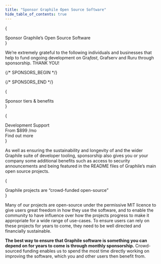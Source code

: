```yaml
---
title: "Sponsor Graphile Open Source Software"
hide_table_of_contents: true
---
```




{

<div className={styles.mainSectionInstructionContainer}>
  <div className={styles.instructionSponsor}>
    Sponsor Graphile’s Open Source Software
  </div>
</div>
}

We’re extremely grateful to the following individuals and businesses that help
to fund ongoing development on Gra*fast*, Grafserv and Ruru through
sponsorship. THANK YOU!

{/* SPONSORS_BEGIN */}

<Sponsors level="featured">
  <Sponsor
    name="The Guild"
    avatar="/images/sponsors/theguild.png"
    href="https://www.the-guild.dev/"
    business
  />
  <Sponsor
    name="Steelhead"
    avatar="/images/sponsors/steelhead.svg"
    href="https://gosteelhead.com/"
    business
  />
</Sponsors>
<Sponsors level="leaders">
  <Sponsor name="Robert Claypool" />
  <Sponsor name="nigelrmtaylor" />
  <Sponsor
    name="Principia Mentis"
    avatar="/images/sponsors/principiamentis.png"
    business
  />
  <Sponsor
    name="Trigger.dev"
    avatar="/images/sponsors/triggerdev.png"
    business
  />
  <Sponsor name="Axinom" avatar="/images/sponsors/axinom.png" business />
  <Sponsor name="Taiste" avatar="/images/sponsors/taiste-sq.svg" business />
  <Sponsor
    name="BairesDev"
    avatar="/images/sponsors/BairesDev.png"
    href="https://www.bairesdev.com/sponsoring-open-source-projects/"
    business
  />
  <Sponsor
    name="Two Bit Solutions"
    avatar="/images/sponsors/two-bits.svg"
    business
  />
  <Sponsor name="Apollo" avatar="/images/sponsors/apollo.png" business />
  <Sponsor name="Dimply" avatar="/images/sponsors/dimply.svg" business />
  <Sponsor name="Ndustrial" avatar="/images/sponsors/ndustrial.png" business />
  <Sponsor name="Cintra" avatar="/images/sponsors/cintra.svg" business />
  <Sponsor name="Beacon" avatar="/images/sponsors/beaconbio.jpg" business />
  <Sponsor
    name="deliver.media"
    avatar="/images/sponsors/deliverdotmedia.jpg"
    business
  />
  <Sponsor name="Ravio" avatar="/images/sponsors/Ravio.svg" business />
  <Sponsor name="prodready" />
  <Sponsor name="Locomote" avatar="/images/sponsors/locomote.svg" />
</Sponsors>
<Sponsors level="backers">
  <Sponsor name="plus 67 more backers..." plain />
  <Sponsor name="plus 84 more backers..." plain />
</Sponsors>

{/* SPONSORS_END */}

{

<div className={styles.mainSectionInstructionContainer}>
  <div className={styles.instructionSponsor}>Sponsor tiers &amp; benefits</div>
</div>
}

<TierList />

{

<div className={sponsorStyles.tiers}>
  <div className={sponsorStyles.tierRow}>
    <div className={clsx(sponsorStyles.tierSupport, sponsorStyles.featured)}>
      <div className={sponsorStyles.banner}>
        <div className={sponsorStyles.info}>
          <div className={sponsorStyles.title}>Development Support</div>
          <div className={sponsorStyles.priceline}>
            <span className={sponsorStyles.note}>From </span>
            <span className={sponsorStyles.price}>$899</span>
            <span className={sponsorStyles.note}>/mo</span>
          </div>
        </div>
        <Link
          className={clsx(
            "button button--primary button--lg",
            sponsorStyles.button,
          )}
          to="/support"
        >
          Find out more
        </Link>
      </div>
    </div>
  </div>
</div>
}

As well as ensuring the sustainability and longevity of <Grafast /> and the
wider Graphile suite of developer tooling, sponsorship also gives you or your
company some additional benefits such as access to security announcements and being
featured in the README files of Graphile’s main open source projects.

{

<div className={styles.mainSectionInstructionContainer}>
  <div className={styles.instructionSponsor}>
    Graphile projects are &ldquo;crowd-funded open-source&rdquo;
  </div>
</div>
}

Many of our projects are open-source under the permissive MIT licence to give users
great freedom in how they use the software, and to enable the community to have
influence over how the projects progress to make it appropriate for a wide range of
use-cases. To ensure users can rely on these projects for years to come, they need
to be well directed and financially sustainable.

**The best way to ensure that Graphile software is something you can depend on for
years to come is through monthly sponsorship.** Crowd-sourced funding enables us to
spend the most time directly working on improving the software, which you and other
users then benefit from.

<SponsorButtons></SponsorButtons>
